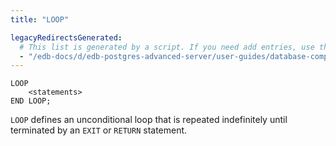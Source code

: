 ```yaml
---
title: "LOOP"

legacyRedirectsGenerated:
  # This list is generated by a script. If you need add entries, use the `legacyRedirects` key.
  - "/edb-docs/d/edb-postgres-advanced-server/user-guides/database-compatibility-stored-procedural-language-guide/13/loop.html"
---
```


<div id="loop" class="registered_link"></div>

```text
LOOP
    <statements>
END LOOP;
```

`LOOP` defines an unconditional loop that is repeated indefinitely until terminated by an `EXIT` or `RETURN` statement.
